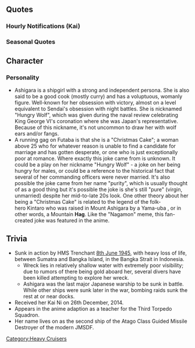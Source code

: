 {{ShipPageHeader}}

==Quotes==
{{ShipQuotes
|Introduction = 足柄よ。砲雷撃戦が得意なの。ふふ、よろしくね。
|Introduction/En = I'm Ashigara. My specialty is surface combat. Nice to meet you.

|Introduction/Kai Ni = 重巡足柄よ。砲雷撃戦なら私に任せて！ 一緒に勝利を掴み取りましょう！
|Introduction/Kai Ni/En = I'm heavy cruiser, Ashigara. If it's surface combat, leave it to me! Let's achieve victory together!

|Library = 私、足柄が英国の観艦式に参加した時のことよ。<br>まるで「飢えた狼のよう」と評価されたの。<br>当然よね!この精悍なボディ!<br>え?それは色気がないって嫌味じゃないかって?<br>そんなことあるわけ…ナイじゃない！
|Library/En = I am the Ashigara that participated in the English fleet review, you know.<br>I  was acknowledged as the 'Hungry Wolf'.<br>But of course! With this fearless body!<br>Eh? That's got nothing to do with my sex appeal? And wasn't even a praise?<br>There's... no way that's right!
|Library/Note = Ashigara represented Japan in the fleet review of George VI's coronation in 1937. She received comments like "Today is the first time I see a real warship, everything else I saw were ocean liners"(note) along with the nickname "Hungry Wolf" from British journalists, in response to her skinny hull design, poor living condition on-board, and very heavy armament compared to her British counterparts at that time. These comments were considered a praise by the IJN, and was even used as a propaganda material, but it actually wasn't.
Note: This comment was re-translated back into English from Japaneses sources, and may differ from the original. If someone found the original English text of this comment, please update it.

|Secretary 1 = どうしました？何かありましたか？
|Secretary 1/En = What is it? Did something happen?

|Secretary 1/Kai Ni = 私、足柄の出番ね。うふふ～
|Secretary 1/Kai Ni/En = It is I, Ashigara's turn, right? Ufufu~

|Secretary 2 = 何ですか？出撃ですか？
|Secretary 2/En = What? Is it time for a sortie?

|Secretary 3 = さ、触らないでください。装備品は自分で手入れしてますから。
|Secretary 3/En = P-Please don't touch me. I can take care of my own equipment.

|Secretary 3/Kai Ni = だから、装備が自分で見るって…えっ？違うの？な、なに？何なの！？
|Secretary 3/Kai Ni/En = Like I said, I can take care of my own equipment-... Eh? That's not it? Wh-what? What is it!?

|Idle/Kai = 次の作戦は！？　ねえ、次の作戦海域はどこ！？　勝利が、戦闘が、戦いが私を呼んでいるの！
|Idle/Kai/En = When do I deploy!? Tell me, when and where do I deploy to!? Combat, battle, VICTORY IS CALLING TO ME!

|Secretary Married = 大丈夫？ あまり無理をしてはダメよ？ 出会いも戦いも、最初が肝心なんだから！ いつも最高のコンディションで臨むのよ！
|Secretary Married/En = Are you alright? Don't overdo yourself, kay? Whether it's an encounter or a battle, the beginning is the most crucial after all! Let's always face them in the best condition!

|Wedding = 私の能力を本当にちゃんと引き出せたのは…あなたが…そう、あなたが初めてよ！
|Wedding/En = To truly pull out my full strength… You are… you're the first to do so!

|Looking At Scores = 連絡が入ったわ。何かしら？
|Looking At Scores/En = You have a message. I wonder what it is...

|Joining A Fleet = 出撃よ！戦場が、勝利が、私を呼んでいるわ！
|Joining A Fleet/En = It's time for a sortie! Battle... VICTORY is calling for me!

|Equipment 1 = 自分が強くなるこの瞬間が、私は一番好き！
|Equipment 1/En = I love it when I feel myself getting stronger!

|Equipment 2 = 素晴らしいわ！みなぎってきたわ…。ねえ！試し撃ちしてもいいかしら！？
|Equipment 2/En = Amazing! I can feel the power! Hey, I can fire a test shot right?!

|Equipment 2/Kai Ni = これは良いわね……みなぎってきたわ……！ ねえ！ もちろん試し撃ちしてもいいのよね！？
|Equipment 2/Kai Ni/En = This is incredible... power is flowing through my body...! Hey! Say no more, I can fire a test shot, right?!

|Equipment 3 = 何かしら？
|Equipment 3/En = Yes?

|Supply = 自分が強くなるこの瞬間が、私は一番好き！
|Supply/En = I love it when I feel myself getting stronger!

|Supply/Kai = 補給はしっかり、お願い！
|Supply/Kai/En = Please thoroughly resupply me ~!

|Docking Minor = 私の戦闘に不安があるとでも言うの？
|Docking Minor/En = Are you anxious about my combat?

|Docking Major = まぁ、勝利を掴むためには休息も必要よね。わっかりましたぁー！休むわよ。
|Docking Major/En = Well, it takes good rest too for the sake of victory. Alright, I'll take a break!
|Docking Major/Note = Same line, different tone.

|Docking Major/Kai Ni = まぁ、勝利を掴むためには休息も必要よね。わっかりましたぁー！休むわよ。
|Docking Major/Kai Ni/En = Well, it takes good rest too for the sake of victory. Alright, I'll take a break!

|Docking Complete = 艦の修復が終わったとの報告よ。
|Docking Complete/En = Just saying that a ship has finished repairing.

|Construction = 新しい子が来たみたい。会ってみましょう。
|Construction/En = We've got a new companion. Let's go meet her.

|Construction/Kai Ni = 新しい子か～……ライバルね！ ライバル～！ 来なさい♪！
|Construction/Kai Ni/En = A new girl, huh? A rival... definitely my rival! '''HAVE AT ME!!!'''

|Returning From Sortie = 艦隊が帰投。作戦が終わったみたい。
|Returning From Sortie/En = It looks like a fleet has returned from an operation.

|Starting A Sortie = 足柄、出撃します！戦果と勝利の報告を期待しててね！
|Starting A Sortie/En = Ashigara, reporting for duty! Look forward to a victory report!

|Starting A Sortie/Kai Ni = 足柄、出撃します！戦果と勝利の報告を期待してて大丈夫よ！
|Starting A Sortie/Kai Ni/En = Ashigara, Sortieing! It's alright to expect the reports of Military gains and Victory!

|Battle Start = 第一戦速、砲雷撃、用意！てーっ！
|Battle Start/En = Top speed! Prepare the cannons! Fire!

|Attack = 弾幕を張りなさいな。撃て、撃てーっ！
|Attack/En = Barrage! Fire! OPEN FIRE!

|Night Battle = さあ、第二幕よ。全艦突撃！
|Night Battle/En = Time for round two. All ships, charge!

|Night Battle/Kai Ni = こんなんじゃ帰さないわ…。突撃よ！突撃ぃー♪
|Night Battle/Kai Ni/En = I can't just go back like this... Charge! Charge!!♪

|Night Attack = 十門の主砲は伊達じゃないわよ！
|Night Attack/En = My ten cannons aren't just for show!

|MVP = だって私、足柄がいるんだもの。当然の結果よね、大勝利ぃ！
|MVP/En = Ah, it's natural consequence with me, Ashigara! A great victory!

|Minor Damage 1 = きゃ！痛いじゃない！
|Minor Damage 1/En = Ow! That hurts!

|Minor Damage 2 = んにゃ！？んにゃー！！
|Minor Damage 2/En = Ow! Owww!

|Major Damage = ちっくしょう…この私が、ここまでやられるなんて…
|Major Damage/En = Shit! I can't believe I've taken this much damage...

|Sunk = 勝利だけが…私の誇りだったのに…っ。
|Sunk/En = Damn, the victory was my only pride...
}}

===Hourly Notifications (Kai)===
{{Shiphourly
| 00JP = 深夜零時、日付が変わったわ。私、そして鎮守府の本当のスタートは、ここからよ！
| 00EN = Midnight, the date has changed.  And now, the true start of the Naval Base begins!
| 00Note = 
| 01JP = マルヒトマルマル。深夜は感覚が研ぎ澄まされるの。サイッコーね…。
| 01EN = 0100. In the depths of night, the senses are sharper.  It's the best...
| 01Note = 
| 02JP = マルフタマルマル。よーし、勝利のためのイメージトレーニングよ！おやすみなさーい
| 02EN = 0200. Alright! Image Training for Victory!  Good ni~ght!
| 02Note = 
| 03JP = マルサンマルマル。Zzz……はっ！危ない提督！ここは私が……Zzz
| 03EN = 0300. Zzz.... Ha! It's dangerous, Admiral! I'll... Zzz...
| 03Note = 
| 04JP = マルヨンマルマル。ん……お前たちなぞわたし1人で充分よぉ!……口ほどにも無い…Zzz
| 04EN = 0400..brgl... I can take on all you guys by myself... you're all bark and no bite...zzz
| 04Note = 
| 05JP = マルゴマルマル。んぁ……もっと骨のある相手は……居ないの？この足柄様に…Zzz
| 05EN = 0500. mrgl...Is there...nobody with more backbone... This Ashigara-sama will...zzz
| 05Note = 
| 06JP = マルロクマルマル。はっ、あれ！？提督が居ない！？提督、どこ？？。あっちの部屋かしら
| 06EN = 0600. Wa-Wha!? The Admiral's gone!?  Admiral, where are you??  Maybe in the next room?
| 06Note = 
| 07JP = マルナナマルマル。はぁ、びっくりした。提督！どうして妙高姉さんと一緒に！？
| 07EN = 0700.  Whoa, you surprised me.  Admiral!  Why are you with Myoukou!?
| 07Note = 
| 08JP = マルハチマルマル。ビックリしたらお腹がすいたわ。間宮さん、勝利定食おねがーい
| 08EN = 0800.  I'm surprisingly hungry. Mamiya-san, a Victory set plea~se!
| 08Note = 
| 09JP = マルキュウマルマル。提督、やっぱり朝の定食は間宮さんにかぎりますね！おーいしーい！
| 09EN = 0900. Admiral, of course the breakfast set has to be Mamiya's, right! S~o De~lish!
| 09Note = 
| 10JP = ヒトマルマルマル。そろそろ勝利のために出撃ですね！重巡戦隊で行きましょう
| 10EN = 1000. About time to sortie for Victory! Let's go, Heavy Cruiser Team!
| 10Note = 
| 11JP = ヒトヒトマルマル。やっぱり重巡は最高ですね……この狼のような身のこなし。ねっ！
| 11EN = 1100.  Heavy Cruisers are certainly awesome...this wolf-like motion. Right!?
| 11Note = 
| 12JP = ヒトフタマルマル。提督、お昼はカツサンドよ。もちろん、勝つ！験を担ぐのよ！
| 12EN = 1200. Admiral, lunch is a katsu sandwich.  Of course, Victory! I'll shoulder the omen!
| 12Note = Victory - /katsu/
| 13JP = ヒトサンマルマル。さあ、午後もみんなで勝ちにいきましょう。勝利へゴーよ！
| 13EN = 1300. In the afternoon too, let's all sally forth towards a win! Let's Go Victory!
| 13Note = 
| 14JP = ヒトヨンマルマル！訓練が足りないわね……妙高姉さんのように、強く強くならないと！
| 14EN = 1400!  Training is just not enough, huh...I've got to get even stronger, like Myoukou-neesan!
| 14Note = 
| 15JP = ヒトゴーマルマル。妙高姉さんはすごく強いの。一見そうは見えないのが、逆に怖いのよ……
| 15EN = 1500.  Myoukou-neesan is so strong. She doesn’t look like it at first glance, but on the contrary, she's scary...
| 15Note = 
| 16JP = ヒトロクマルマル。しかも……一度火が点くと、お説教が長い長い！え？知ってた？
| 16EN =1600.  Moreover... One time, when she got fired up, her lecture just went on and on! Eh?  You knew?
| 16Note = 
| 17JP = ヒトナナマルマル。そろそろ長時間の遠征からみんなが戻る頃ね、首尾はどうかしら
| 17EN = 1700. It's about the time that everybody in the long expedition returns, yeah?  I wonder what the result will be?
| 17Note = 
| 18JP = ヒトハチマルマル。では秘書艦、この足柄が勝利を祝ってカレーを作っちゃおうかな
| 18EN = 1800. Well then, the secretary ship, this Ashigara-sama, shall prepare some celebratory Victory Curry!
| 18Note = 
| 19JP = ヒトキューマルマル！さあー！油どんどん持ってきて！次々揚げるわよ！
| 19EN = 1900. Okay!  Bring on the oil!  I'll fry them one-by-one!
| 19Note = 
| 20JP = フタマルマルマル。百枚以上のカツは……迫力あるわね……。いいわ！みなぎってくるわ！
| 20EN = 2000.More than one hundred katsu...how appealing...  Alright! Bring it on!
| 20Note = Note = /katsu/ = victory (and cutlet
| 21JP = フタヒトマルマル。ええーっ！私のカツカレーで胸焼け続出！？な、なんでよー！？
| 21EN = 2100.  Eehhh!  My katsu curry caused heartburn! H-how did this happen!?
| 21Note = 
| 22JP = フタフタマルマル。提督、慰めなんていらないわ……。おかしいなあ……何がいけないの？
| 22EN = 2200. Admiral, I don't need comforting or anything....  How strange... Why is that bad?
| 22Note = 
| 23JP = フタサンマルマル！よーし！気持ち入れ替え完了！今晩も、戦闘イメトレ頑張るわ！
| 23EN = 2300. A~lright!  Feeling-swap complete!  I'll do my best in tonight's Battle Image Training too!
| 23Note = 
}}

===Seasonal Quotes===
{{Shipquoteseasonal
|WhiteDay2015 = ええっ？この手は何かって？チョコのお返しは未だかなって... ああ、え？　そうなの？
|WhiteDay2015_EN = Ehh? What are these hands for? The return gift for the chocolate has yet.... Aahh.... Eh? Is that so?	
|WhiteDay2015_Clip = {{Audio|file=Ashigara_WhiteDay.ogg}}
|WhiteDay2015_Note = 

|SecondAnniversary2015 = 二周年じゃない二周年！これは凄いわぁ！漲ってきたわぁ！大量のカツを揚げるわぁ！
|SecondAnniversary2015_EN = Isn't it our two years anniversary!? This is amazing! I'm filled with passion! I'll fry the number of katsu!
|SecondAnniversary2015_Clip = {{Audio|file=Ashigara_Second_Anniversary.ogg}}
|SecondAnniversary2015_Note = As usual with Ashigara, the homophone katsu refers to 'to win' or 'to be victorious' & cutlet.

|EarlySummer2015 = 今年も夏が近づいてきたわね。何だかみなぎってきたわ。行ける！今年はいけるわ！
|EarlySummer2015_EN = This year's summer is approaching, isn't it? I'm somewhat pumped up. This year is a goer!
|EarlySummer2015_Clip = {{Audio|file=Ashigara_Early_Summer_2015.ogg}}
|EarlySummer2015_Note = 

|Fall2015 = 秋は少し寂しいわね。よし、そんな時こそ、勝利のカツカレーよ。よ～し、作るわ！
|Fall2015_EN = Autumn is a bit lonesome, right? Alright, in times like these we need the victory cutlet curry! Alright, I'll make some!
|Fall2015_Clip = {{Audio|file=Ashigara_Autumn_2015.ogg}}
|Fall2015_Note = 

|Christmas2015 = メリークリスマス！もちろん今夜のメインディッシュはカツよ！聖夜に勝つ！これよ！
|Christmas2015_EN = Merry Christmas! Tonight's main dish is Katsu, obviously. Victory in the holy night. That's right!
|Christmas2015_Clip = {{Audio|file=Ashigara_Christmas_2015.ogg}}
|Christmas2015_Note = 

|NewYear2016 = 謹賀新年よ、提督。今年もバーンバン勝利していくわよ！ええ、もちろん！やるわよ！
|NewYear2016_EN = A Happy New Year, Admiral. This year too, I'll aim for victory with a blast. Yes, of course. I'll do it!
|NewYear2016_Clip = {{Audio|file=Ashigara_New_Year_2016.ogg}}
|NewYear2016_Note = 

|Setsubun2016 = 豆まきかぁ。まぁいいけど、間違っても妙高姉さんには投げないようにね。…あっ！？
|Setsubun2016_EN = Mame-maki, eh? Sounds good to me. Here's hoping I don't hit Myoukou-neesan when throwing them. Ahh...!
|Setsubun2016_Clip = {{Audio|file=Ashigara_Setsubun_2016.ogg}}
|Setsubun2016_Note = Did she hit Myoukou...? 

|Valentine2016 = さあ受け取りなさい！この足柄の勝利チョコ！食べれば勝利は確実よ！さあ！
|Valentine2016_EN = Have some "victory chocolate" from me! If you eat it, you'll surely reach victory! Come on!
|Valentine2016_Clip = {{Audio|file=Ashigara_Valentine_2016.ogg}}
|Valentine2016_Note = 

|ThirdAnniversary2016 = あら、今日は私達の大切な記念日じゃない！　こんな日は、カツを揚げなきゃ！　ねえ!?
|ThirdAnniversary2016_EN = Oh my, today is an important occasion for us. It's a good day to deep fry some Katsu! Right!?
|ThirdAnniversary2016_Clip = {{Audio|file=Ashigara_Third_Anniversary.ogg}}
|ThirdAnniversary2016_Note = 
}}

== Character ==

=== Personality ===
* Ashigara is a shipgirl with a strong and independent persona. She is also said to be a good cook (mostly curry) and has a voluptuous, womanly figure. Well-known for her obsession with victory, almost on a level equivalent to Sendai's obsession with night battles. She is nicknamed "Hungry Wolf", which was given during the naval review celebrating King George VI's coronation where she was Japan's representative. Because of this nickname, it's not uncommon to draw her with wolf ears and/or fangs.
* A running gag on Futaba is that she is a "Christmas Cake"; a woman above 25 who for whatever reason is unable to find a candidate for marriage and has gotten desperate, or one who is just exceptionally poor at romance. Where exactly this joke came from is unknown. It could be a play on her nickname "Hungry Wolf" - a joke on her being hungry for males, or could be a reference to the historical fact that several of her commanding officers were never married. It's also possible the joke came from her name "purity", which is usually thought of as a good thing but it's possible the joke is she's still "pure" (virgin, unmarried) despite her mid-to-late 20s look. One other theory about her being a "Christmas Cake" is related to the legend of the folk-hero Kintaro who was raised in Mount Ashigara by a Yama-uba , or in other words, a Mountain <strong>Hag</strong>. Like the "Nagamon" meme, this fan-created joke was featured in the anime.

==Trivia==
* Sunk in action by HMS Trenchant [https://en.wikipedia.org/wiki/Action_of_8_June_1945 8th June 1945], with heavy loss of life, between Sumatra and Bangka Island, in the Bangka Strait in Indonesia.
** Wreck lies in relatively shallow water with extremely poor visibility; due to rumors of there being gold aboard her, several divers have been killed attempting to explore her wreck.
** Ashigara was the last major Japanese warship to be sunk in battle. While other ships were sunk later in the war, bombing raids sunk the rest at or near docks.
* Received her Kai Ni on 26th December, 2014.
* Appears in the anime adaption as a teacher for the Third Torpedo Squadron.
* Her name lives on as the second ship of the Atago Class Guided Missile Destroyer of the modern JMSDF.

{{ShipPageFooter}}
[[Category:Heavy Cruisers]]